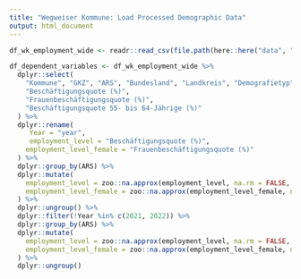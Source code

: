 ```yaml
---
title: "Wegweiser Kommune: Load Processed Demographic Data"
output: html_document
---
```


```r
df_wk_employment_wide <- readr::read_csv(file.path(here::here("data", "reproducible", "wk_data", "wk_employment_wide.csv")))

df_dependent_variables <- df_wk_employment_wide %>%
  dplyr::select(
    "Kommune", "GKZ", "ARS", "Bundesland", "Landkreis", "Demografietyp", "year",
    "Beschäftigungsquote (%)",
    "Frauenbeschäftigungsquote (%)",
    "Beschäftigungsquote 55- bis 64-Jährige (%)"
  ) %>%
  dplyr::rename(
     Year = "year",
     employment_level = "Beschäftigungsquote (%)",
    employment_level_female = "Frauenbeschäftigungsquote (%)"
  ) %>%
  dplyr::group_by(ARS) %>%
  dplyr::mutate(
    employment_level = zoo::na.approx(employment_level, na.rm = FALSE, maxgap = 3),
    employment_level_female = zoo::na.approx(employment_level_female, na.rm = FALSE, maxgap = 3)
  ) %>%
  dplyr::ungroup() %>%
  dplyr::filter(!Year %in% c(2021, 2022)) %>%
  dplyr::group_by(ARS) %>%
  dplyr::mutate(
    employment_level = zoo::na.approx(employment_level, na.rm = FALSE, maxgap = 3),
    employment_level_female = zoo::na.approx(employment_level_female, na.rm = FALSE, maxgap = 3)
  ) %>%
  dplyr::ungroup()
```


